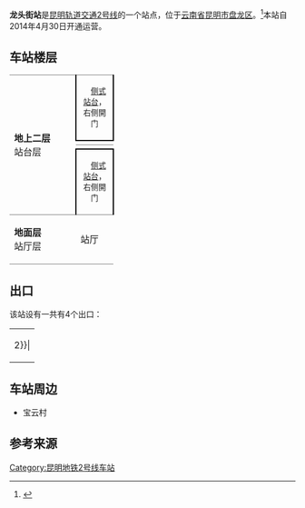 {{Station Infobox
|Station Name = 龙头街站
|Engname = Longtou Street Station
|linecolour = {{昆明地铁颜色|2}}
|Image = 
|Caption = 
|Number = 
|Code = 
|Location = [[云南省|云南省]][[昆明市|昆明市]][[盘龙区|盘龙区]]
|coordinates = {{coord|25.114812|102.752328|display=inline,title}}
|Type = 高架车站
|Line = [[昆明轨道交通2号线|2号线]]
|Interchange = 
|Platformtype = 
|Open = 2014年4月30日
|adjacent = {{Adjacent stations|system=昆明地铁|line1=2|left1=北部汽车站|right1=司家营}}
}}
'''龙头街站'''是[[昆明轨道交通|昆明轨道交通]][[昆明轨道交通2号线|2号线]]的一个站点，位于[[云南省|云南省]][[昆明市|昆明市]][[盘龙区|盘龙区]]。<ref>{{Cite web|url=http://news.xinhuanet.com/house/km/2014-04-30/c_1110482021.htm|title=4月30日6：20头班车发车 昆明地铁时代已来临|date=2014-04-30|access-date=2016-11-14|archive-date=2016-11-14|archive-url=https://web.archive.org/web/20161114165937/http://news.xinhuanet.com/house/km/2014-04-30/c_1110482021.htm|dead-url=no}}</ref>本站自2014年4月30日开通运营。

== 车站楼层 ==
{|cellspacing=0 cellpadding=3
|style="border-top:solid 1px gray;border-bottom:solid 1px gray;" rowspan=4 width=100|'''地上二层'''<br />站台层
|style="border-top:solid 1px gray;border-right:solid 2px black;border-left:solid 2px black;border-bottom:solid 2px black;" colspan=2|<center><small>　[[侧式站台|侧式站台]]，右侧開门</small></center>
|-
|style="border-bottom:solid 1px gray;" width=50|{{arrow|L}}
|style="border-bottom:solid 1px gray;" width=350|{{昆明地铁线路名|2}}往{{站|北部汽车站}}<small>（終點站）</small>
|-
|style="border-bottom:solid 1px gray;"|{{arrow|R}}
|style="border-bottom:solid 1px gray;"|{{昆明地铁线路名|2}}往{{站|大学城南||昆明市}}/{{站|昆明南火车站}}<small>（{{站|司家营}}）</small>
|-
|style="border-top:solid 2px black;border-right:solid 2px black;border-left:solid 2px black;border-bottom:solid 1px gray;" colspan=2|<center><small>　[[侧式站台|侧式站台]]，右侧開门</small></center>
|-
|style="border-bottom:solid 1px gray;"|'''地面层'''<br />站厅层
|style="border-bottom:solid 1px gray;"|站厅
|style="border-bottom:solid 1px gray;"|A-D出入口、票务服务、自动售票机、一卡通充值、安检、进出站闸机
|}

== 出口 ==
该站设有一共有4个出口：
{| class="wikitable"
| rowspan=30 align="center" bgcolor={{昆明地铁颜色|2}}|
|-
! 编号 !! 建议前往的目的地 !! 照片
|-
| {{綠底白字出口|A|}} || ||
|-
| {{綠底白字出口|B}} || ||
|-
| {{綠底白字出口|C}} || ||
|-
| {{綠底白字出口|D}} || ||
|-
| bgcolor="#EEEEEE" colspan=3 | {{綠底白字出口|註=斜}}
|}

==车站周边==
*宝云村

== 参考来源 ==
<references/>

{{昆明地铁2号线}}
{{铁路车站小作品}}

[[Category:昆明地铁2号线车站|Category:昆明地铁2号线车站]]